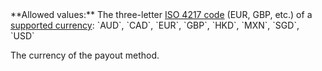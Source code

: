 <ParamField query="Currency" type="string" required>
**Allowed values:** The three-letter <a href="/api-reference/overview/data-formats" target="_blank">ISO 4217 code</a> (EUR, GBP, etc.) of a <a href="/guides/currencies" target="_blank">supported currency</a>: `AUD`, `CAD`, `EUR`, `GBP`,  `HKD`, `MXN`, `SGD`, `USD`

The currency of the payout method.
</ParamField>